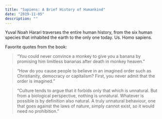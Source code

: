 ```yaml
---
title: "Sapiens: A Brief History of Humankind"
date: "2019-11-05"
description: ""
---
```


Yuval Noah Harari traverses the entire human history, from the six human species that inhabited the earth to the only one today. Us. Homo sapiens.

Favorite quotes from the book:

> “You could never convince a monkey to give you a banana by promising him limitless bananas after death in monkey heaven.”

> “How do you cause people to believe in an imagined order such as Christianity, democracy or capitalism? First, you never admit that the order is imagined.”

> “Culture tends to argue that it forbids only that which is unnatural. But from a biological perspective, nothing is unnatural. Whatever is possible is by definition also natural. A truly unnatural behaviour, one that goes against the laws of nature, simply cannot exist, so it would need no prohibition.”
